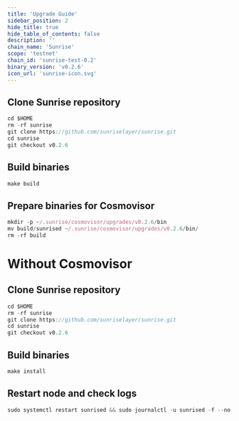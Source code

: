 ```yaml
---
title: 'Upgrade Guide'
sidebar_position: 2
hide_title: true
hide_table_of_contents: false
description: ''
chain_name: 'Sunrise'
scope: 'testnet'
chain_id: 'sunrise-test-0.2'
binary_version: 'v0.2.6'
icon_url: 'sunrise-icon.svg'
---
```



<PageTitle
  iconUrl="img/sunrise-icon.svg"
  title="Sunrise Upgrade Guide"
  chainId="sunrise-test-0.2"
  version="v0.2.6"
/>

## Clone Sunrise repository

```js
cd $HOME
rm -rf sunrise
git clone https://github.com/sunriselayer/sunrise.git
cd sunrise
git checkout v0.2.6
```

## Build binaries

```js
make build
```

## Prepare binaries for Cosmovisor

```js
mkdir -p ~/.sunrise/cosmovisor/upgrades/v0.2.6/bin
mv build/sunrised ~/.sunrise/cosmovisor/upgrades/v0.2.6/bin/
rm -rf build
```

# Without Cosmovisor

## Clone Sunrise repository

```js
cd $HOME
rm -rf sunrise
git clone https://github.com/sunriselayer/sunrise.git
cd sunrise
git checkout v0.2.6
```

## Build binaries

```js
make install
```

## Restart node and check logs

```js
sudo systemctl restart sunrised && sudo journalctl -u sunrised -f --no-hostname -o cat
```
